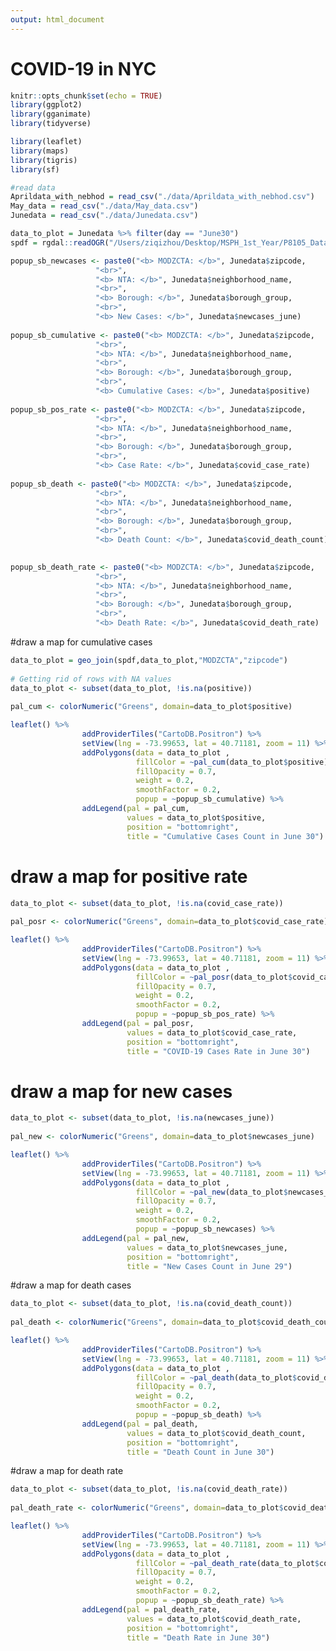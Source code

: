 ```yaml
---
output: html_document
---
```


# COVID-19 in NYC

```r
knitr::opts_chunk$set(echo = TRUE)
library(ggplot2)
library(gganimate)
library(tidyverse)

library(leaflet)
library(maps)
library(tigris)
library(sf)

```

```r
#read data
Aprildata_with_nebhod = read_csv("./data/Aprildata_with_nebhod.csv")  
May_data = read_csv("./data/May_data.csv")
Junedata = read_csv("./data/Junedata.csv")

data_to_plot = Junedata %>% filter(day == "June30")
spdf = rgdal::readOGR("/Users/ziqizhou/Desktop/MSPH_1st_Year/P8105_Data_Science/Git/zipcode_covid-19/data/Geography-resources/MODZCTA_2010_WGS1984.geo.json")

```

```r
popup_sb_newcases <- paste0("<b> MODZCTA: </b>", Junedata$zipcode,
                   "<br>", 
                   "<b> NTA: </b>", Junedata$neighborhood_name,
                   "<br>",
                   "<b> Borough: </b>", Junedata$borough_group,
                   "<br>",
                   "<b> New Cases: </b>", Junedata$newcases_june)
            
popup_sb_cumulative <- paste0("<b> MODZCTA: </b>", Junedata$zipcode,
                   "<br>", 
                   "<b> NTA: </b>", Junedata$neighborhood_name,
                   "<br>",
                   "<b> Borough: </b>", Junedata$borough_group,
                   "<br>",
                   "<b> Cumulative Cases: </b>", Junedata$positive)
            
popup_sb_pos_rate <- paste0("<b> MODZCTA: </b>", Junedata$zipcode,
                   "<br>", 
                   "<b> NTA: </b>", Junedata$neighborhood_name,
                   "<br>",
                   "<b> Borough: </b>", Junedata$borough_group,
                   "<br>",
                   "<b> Case Rate: </b>", Junedata$covid_case_rate)
                 
popup_sb_death <- paste0("<b> MODZCTA: </b>", Junedata$zipcode,
                   "<br>", 
                   "<b> NTA: </b>", Junedata$neighborhood_name,
                   "<br>",
                   "<b> Borough: </b>", Junedata$borough_group,
                   "<br>",
                   "<b> Death Count: </b>", Junedata$covid_death_count)

            
popup_sb_death_rate <- paste0("<b> MODZCTA: </b>", Junedata$zipcode,
                   "<br>", 
                   "<b> NTA: </b>", Junedata$neighborhood_name,
                   "<br>",
                   "<b> Borough: </b>", Junedata$borough_group,
                   "<br>",
                   "<b> Death Rate: </b>", Junedata$covid_death_rate)
```

#draw a map for cumulative cases
```r
data_to_plot = geo_join(spdf,data_to_plot,"MODZCTA","zipcode")
            
# Getting rid of rows with NA values
data_to_plot <- subset(data_to_plot, !is.na(positive))
            
pal_cum <- colorNumeric("Greens", domain=data_to_plot$positive)

leaflet() %>%
                addProviderTiles("CartoDB.Positron") %>%
                setView(lng = -73.99653, lat = 40.71181, zoom = 11) %>% 
                addPolygons(data = data_to_plot , 
                            fillColor = ~pal_cum(data_to_plot$positive), 
                            fillOpacity = 0.7, 
                            weight = 0.2, 
                            smoothFactor = 0.2,
                            popup = ~popup_sb_cumulative) %>%
                addLegend(pal = pal_cum, 
                          values = data_to_plot$positive, 
                          position = "bottomright", 
                          title = "Cumulative Cases Count in June 30")
```
# draw a map for positive rate
```r
data_to_plot <- subset(data_to_plot, !is.na(covid_case_rate))
            
pal_posr <- colorNumeric("Greens", domain=data_to_plot$covid_case_rate)

leaflet() %>%
                addProviderTiles("CartoDB.Positron") %>%
                setView(lng = -73.99653, lat = 40.71181, zoom = 11) %>% 
                addPolygons(data = data_to_plot , 
                            fillColor = ~pal_posr(data_to_plot$covid_case_rate), 
                            fillOpacity = 0.7, 
                            weight = 0.2, 
                            smoothFactor = 0.2,
                            popup = ~popup_sb_pos_rate) %>%
                addLegend(pal = pal_posr, 
                          values = data_to_plot$covid_case_rate, 
                          position = "bottomright", 
                          title = "COVID-19 Cases Rate in June 30")
```

# draw a map for new cases

```r
data_to_plot <- subset(data_to_plot, !is.na(newcases_june))
            
pal_new <- colorNumeric("Greens", domain=data_to_plot$newcases_june)

leaflet() %>%
                addProviderTiles("CartoDB.Positron") %>%
                setView(lng = -73.99653, lat = 40.71181, zoom = 11) %>% 
                addPolygons(data = data_to_plot , 
                            fillColor = ~pal_new(data_to_plot$newcases_june), 
                            fillOpacity = 0.7, 
                            weight = 0.2, 
                            smoothFactor = 0.2,
                            popup = ~popup_sb_newcases) %>%
                addLegend(pal = pal_new, 
                          values = data_to_plot$newcases_june, 
                          position = "bottomright", 
                          title = "New Cases Count in June 29")
```

#draw a map for death cases

```r
data_to_plot <- subset(data_to_plot, !is.na(covid_death_count))
            
pal_death <- colorNumeric("Greens", domain=data_to_plot$covid_death_count)

leaflet() %>%
                addProviderTiles("CartoDB.Positron") %>%
                setView(lng = -73.99653, lat = 40.71181, zoom = 11) %>% 
                addPolygons(data = data_to_plot , 
                            fillColor = ~pal_death(data_to_plot$covid_death_count), 
                            fillOpacity = 0.7, 
                            weight = 0.2, 
                            smoothFactor = 0.2,
                            popup = ~popup_sb_death) %>%
                addLegend(pal = pal_death, 
                          values = data_to_plot$covid_death_count, 
                          position = "bottomright", 
                          title = "Death Count in June 30")
```

#draw a map for death rate


```r
data_to_plot <- subset(data_to_plot, !is.na(covid_death_rate))
            
pal_death_rate <- colorNumeric("Greens", domain=data_to_plot$covid_death_rate)

leaflet() %>%
                addProviderTiles("CartoDB.Positron") %>%
                setView(lng = -73.99653, lat = 40.71181, zoom = 11) %>% 
                addPolygons(data = data_to_plot , 
                            fillColor = ~pal_death_rate(data_to_plot$covid_death_rate), 
                            fillOpacity = 0.7, 
                            weight = 0.2, 
                            smoothFactor = 0.2,
                            popup = ~popup_sb_death_rate) %>%
                addLegend(pal = pal_death_rate, 
                          values = data_to_plot$covid_death_rate, 
                          position = "bottomright", 
                          title = "Death Rate in June 30")
```


